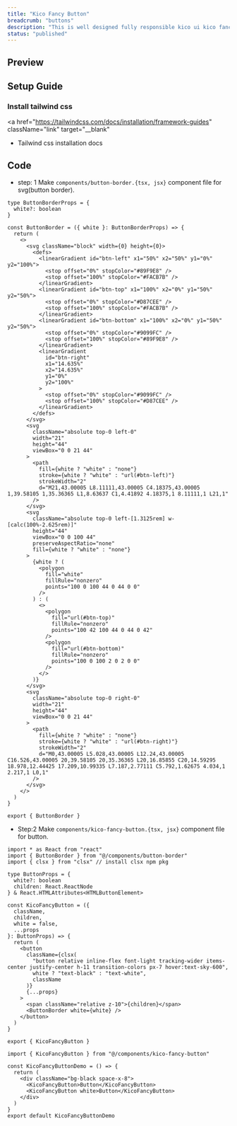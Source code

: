 ```yaml
---
title: "Kico Fancy Button"
breadcrumb: "buttons"
description: "This is well designed fully responsible kico ui kico fancy button page. Just copy code and paste in your app."
status: "published"
---
```


## Preview

<ComponentPreview name="kico-fancy-button-demo" repositoryType="tailwindcss" />

## Setup Guide

### Install tailwind css

<a
  href="https://tailwindcss.com/docs/installation/framework-guides"
  className="link"
  target="__blank"
>
  * Tailwind css installation docs
</a>

## Code

- step: 1 Make `components/button-border.{tsx, jsx}` component file for svg(button border).

```tsx title="components/button-border.{tsx, jsx}"
type ButtonBorderProps = {
  white?: boolean
}

const ButtonBorder = ({ white }: ButtonBorderProps) => {
  return (
    <>
      <svg className="block" width={0} height={0}>
        <defs>
          <linearGradient id="btn-left" x1="50%" x2="50%" y1="0%" y2="100%">
            <stop offset="0%" stopColor="#89F9E8" />
            <stop offset="100%" stopColor="#FACB7B" />
          </linearGradient>
          <linearGradient id="btn-top" x1="100%" x2="0%" y1="50%" y2="50%">
            <stop offset="0%" stopColor="#D87CEE" />
            <stop offset="100%" stopColor="#FACB7B" />
          </linearGradient>
          <linearGradient id="btn-bottom" x1="100%" x2="0%" y1="50%" y2="50%">
            <stop offset="0%" stopColor="#9099FC" />
            <stop offset="100%" stopColor="#89F9E8" />
          </linearGradient>
          <linearGradient
            id="btn-right"
            x1="14.635%"
            x2="14.635%"
            y1="0%"
            y2="100%"
          >
            <stop offset="0%" stopColor="#9099FC" />
            <stop offset="100%" stopColor="#D87CEE" />
          </linearGradient>
        </defs>
      </svg>
      <svg
        className="absolute top-0 left-0"
        width="21"
        height="44"
        viewBox="0 0 21 44"
      >
        <path
          fill={white ? "white" : "none"}
          stroke={white ? "white" : "url(#btn-left)"}
          strokeWidth="2"
          d="M21,43.00005 L8.11111,43.00005 C4.18375,43.00005 1,39.58105 1,35.36365 L1,8.63637 C1,4.41892 4.18375,1 8.11111,1 L21,1"
        />
      </svg>
      <svg
        className="absolute top-0 left-[1.3125rem] w-[calc(100%-2.625rem)]"
        height="44"
        viewBox="0 0 100 44"
        preserveAspectRatio="none"
        fill={white ? "white" : "none"}
      >
        {white ? (
          <polygon
            fill="white"
            fillRule="nonzero"
            points="100 0 100 44 0 44 0 0"
          />
        ) : (
          <>
            <polygon
              fill="url(#btn-top)"
              fillRule="nonzero"
              points="100 42 100 44 0 44 0 42"
            />
            <polygon
              fill="url(#btn-bottom)"
              fillRule="nonzero"
              points="100 0 100 2 0 2 0 0"
            />
          </>
        )}
      </svg>
      <svg
        className="absolute top-0 right-0"
        width="21"
        height="44"
        viewBox="0 0 21 44"
      >
        <path
          fill={white ? "white" : "none"}
          stroke={white ? "white" : "url(#btn-right)"}
          strokeWidth="2"
          d="M0,43.00005 L5.028,43.00005 L12.24,43.00005 C16.526,43.00005 20,39.58105 20,35.36365 L20,16.85855 C20,14.59295 18.978,12.44425 17.209,10.99335 L7.187,2.77111 C5.792,1.62675 4.034,1 2.217,1 L0,1"
        />
      </svg>
    </>
  )
}

export { ButtonBorder }
```

- Step:2 Make `components/kico-fancy-button.{tsx, jsx}` component file for button.

```tsx title="kico-fancy-button.{jsx, tsx}"
import * as React from "react"
import { ButtonBorder } from "@/components/button-border"
import { clsx } from "clsx" // install clsx npm pkg

type ButtonProps = {
  white?: boolean
  children: React.ReactNode
} & React.HTMLAttributes<HTMLButtonElement>

const KicoFancyButton = ({
  className,
  children,
  white = false,
  ...props
}: ButtonProps) => {
  return (
    <button
      className={clsx(
        "button relative inline-flex font-light tracking-wider items-center justify-center h-11 transition-colors px-7 hover:text-sky-600",
        white ? "text-black" : "text-white",
        className
      )}
      {...props}
    >
      <span className="relative z-10">{children}</span>
      <ButtonBorder white={white} />
    </button>
  )
}

export { KicoFancyButton }
```

```tsx title="home-page.{html, jsx, tsx}"
import { KicoFancyButton } from "@/components/kico-fancy-button"

const KicoFancyButtonDemo = () => {
  return (
    <div className="bg-black space-x-8">
      <KicoFancyButton>Button</KicoFancyButton>
      <KicoFancyButton white>Button</KicoFancyButton>
    </div>
  )
}
export default KicoFancyButtonDemo
```
